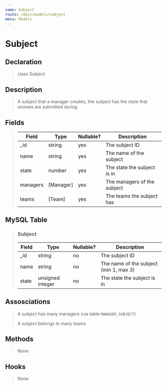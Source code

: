 ```yaml
---
name: Subject
route: /docs/models/subject
menu: Models
---
```


# Subject

## Declaration

> class Subject

## Description

> A subject that a manager creates, the subject has the state that reviews are submitted during

## Fields

> |Field|Type|Nullable?|Description|
> |--|--|--|--|
> |_id|string|yes|The subject ID|
> |name|string|yes|The name of the subject|
> |state|number|yes|The state the subject is in|
> |managers|[Manager]|yes|The managers of the subject|
> |teams|[Team]|yes|The teams the subject has|

## MySQL Table

> ### Subject
> |Field|Type|Nullable?|Description|
> |--|--|--|--|
> |_id|string|no|The subject ID|
> |name|string|no|The name of the subject (min 1, max 3)|
> |state|unsigned integer|no|The state the subject is in|

## Assosciations

> A subject has many managers (via table `MANAGER_SUBJECT`)
>
> A subject belongs to many teams

## Methods

> None

## Hooks

> None
